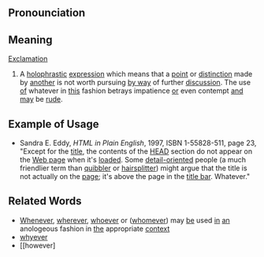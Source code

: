 ==Pronounciation==

==Meaning==

[[Exclamation]]

# A [[holophrastic]] [[expression]] which means that a [[point]] or [[distinction]] made by [[another]] is not worth pursuing [[by way]] of further [[discussion]]. The use [[of]] whatever in [[this]] fashion betrays impatience [[or]] even contempt [[and]] [[may]] be [[rude]].

==Example of Usage==
* Sandra E. Eddy, <cite>HTML in Plain English</cite>, 1997, ISBN 1-55828-511, page 23, "Except for the [[title]], the contents of the [[HEAD]] section do not appear on the [[Web page]] when it's [[loaded]]. Some [[detail-oriented]] people (a much friendlier term than [[quibbler]] or [[hairsplitter]]) might argue that the title is not actually on the [[page]]; it's above the page in the [[title bar]]. Whatever."

==Related Words==
* [[Whenever]], [[wherever]], [[whoever]] or ([[whomever]]) may [[be]] used [[in]] [[an]] anologeous fashion in [[the]] appropriate [[context]]
* [[whyever]]
* [[however]